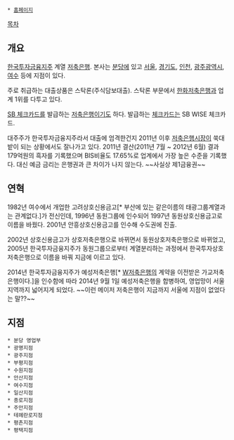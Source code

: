  * [http://www.kibank.co.kr 홈페이지]
[[목차]]
== 개요 ==
[[한국투자금융지주]] 계열 [[저축은행]]. 본사는 [[분당]]에 있고 [[서울]], [[경기도]], [[인천]], [[광주광역시]], [[여수]] 등에 지점이 있다.

주로 취급하는 대출상품은 스탁론(주식담보대출). 스탁론 부문에서 [[한화저축은행]]과 업계 1위를 다투고 있다.

[[SB 체크카드]]를 발급하는 [[저축은행]]이기도 하다. 발급하는 [[체크카드]]는 SB WISE 체크카드.

대주주가 한국투자금융지주라서 대출에 엄격한건지 2011년 이후 [[저축은행]]시장이 쑥대밭이 되는 상황에서도 잘나가고 있다. 2011년 결산(2011년 7월 ~ 2012년 6월) 결과 179억원의 흑자를 기록했으며 BIS비율도 17.65%로 업계에서 가장 높은 수준을 기록했다. 대신 예금 금리는 은행권과 큰 차이가 나지 않는다. ~~사실상 제1금융권~~

== 연혁 ==
1982년 여수에서 개업한 고려상호신용금고[* 부산에 있는 같은이름의 태광그룹계열과는 관계없다.]가 전신인데, 1996년 동원그룹에 인수되어 1997년 동원상호신용금고로 이름을 바꿨다. 2001년 안흥상호신용금고를 인수해 수도권에 진출.

2002년 상호신용금고가 상호저축은행으로 바뀌면서 동원상호저축은행으로 바뀌었고, 2005년 한국투자금융지주가 동원그룹으로부터 계열분리하는 과정에서 한국투자상호저축은행으로 이름을 바꿔 지금에 이르고 있다.

2014년 한국투자금융지주가 예성저축은행[* [[W저축은행]]의 계약을 이전받은 가교저축은행이다.]을 인수함에 따라 2014년 9월 1일 예성저축은행을 합병하여, 영업망이 서울 지역까지 넓어지게 되었다. ~~이런 메이저 저축은행이 지금까지 서울에 지점이 없었다는 말??~~

== 지점 ==
 * 분당 영업부
 * 광명지점
 * 광주지점
 * 부평지점
 * 수원지점
 * 안산지점
 * 여수지점
 * 일산지점
 * 종로지점
 * 주안지점
 * 테헤란로지점
 * 평촌지점
 * 평택지점
